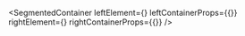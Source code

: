 
<SegmentedContainer
  leftElement={<BoringStateDesc />}
  leftContainerProps={{}}
  rightElement={<BoringStateVisualAutomate />}
  rightContainerProps={{}}
/>

<div
  class={"spacer"}
/>


